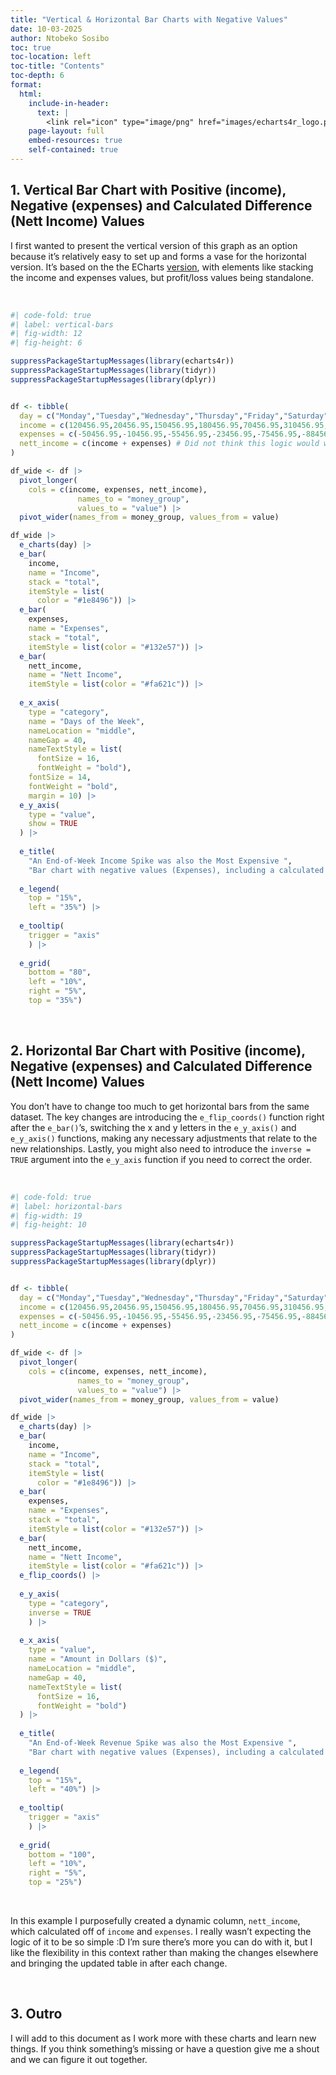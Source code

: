 ```yaml
---
title: "Vertical & Horizontal Bar Charts with Negative Values"
date: 10-03-2025
author: Ntobeko Sosibo
toc: true
toc-location: left
toc-title: "Contents"
toc-depth: 6
format: 
  html:
    include-in-header: 
      text: |
        <link rel="icon" type="image/png" href="images/echarts4r_logo.png">
    page-layout: full
    embed-resources: true
    self-contained: true
---
```

## 1. Vertical Bar Chart with Positive (income), Negative (expenses) and Calculated Difference (Nett Income) Values  

I first wanted to present the vertical version of this graph as an option because it's relatively easy to set up and forms a vase for the horizontal version. It's based on the the ECharts [version](https://echarts.apache.org/examples/en/editor.html?c=bar-negative), with elements like stacking the income and expenses values, but profit/loss values being standalone.  

&nbsp;  


```r
#| code-fold: true
#| label: vertical-bars
#| fig-width: 12
#| fig-height: 6

suppressPackageStartupMessages(library(echarts4r))
suppressPackageStartupMessages(library(tidyr))
suppressPackageStartupMessages(library(dplyr))


df <- tibble(
  day = c("Monday","Tuesday","Wednesday","Thursday","Friday","Saturday","Sunday"),
  income = c(120456.95,20456.95,150456.95,180456.95,70456.95,310456.95,130456.95),
  expenses = c(-50456.95,-10456.95,-55456.95,-23456.95,-75456.95,-88456.95,-66456.95),
  nett_income = c(income + expenses) # Did not think this logic would work! :D
)

df_wide <- df |> 
  pivot_longer(
    cols = c(income, expenses, nett_income),
               names_to = "money_group",
               values_to = "value") |> 
  pivot_wider(names_from = money_group, values_from = value)

df_wide |>
  e_charts(day) |>
  e_bar(
    income, 
    name = "Income",
    stack = "total",
    itemStyle = list(
      color = "#1e8496")) |>
  e_bar(
    expenses, 
    name = "Expenses",
    stack = "total",
    itemStyle = list(color = "#132e57")) |>
  e_bar(
    nett_income, 
    name = "Nett Income",
    itemStyle = list(color = "#fa621c")) |>
  
  e_x_axis(
    type = "category",
    name = "Days of the Week",
    nameLocation = "middle",
    nameGap = 40,
    nameTextStyle = list(
      fontSize = 16,
      fontWeight = "bold"),
    fontSize = 14,
    fontWeight = "bold",
    margin = 10) |>
  e_y_axis(
    type = "value",
    show = TRUE
  ) |>
  
  e_title(
    "An End-of-Week Income Spike was also the Most Expensive ",
    "Bar chart with negative values (Expenses), including a calculated Nett Income bar.") |>
  
  e_legend(
    top = "15%", 
    left = "35%") |>
  
  e_tooltip(
    trigger = "axis" 
    ) |>
  
  e_grid(
    bottom = "80", 
    left = "10%", 
    right = "5%", 
    top = "35%")
```
  
&nbsp;

## 2. Horizontal Bar Chart with Positive (income), Negative (expenses) and Calculated Difference (Nett Income) Values  

You don't have to change too much to get horizontal bars from the same dataset. The key changes are introducing the `e_flip_coords()` function right after the `e_bar()`'s, switching the x and y letters in the `e_y_axis()` and `e_y_axis()` functions, making any necessary adjustments that relate to the new relationships. Lastly, you might also need to introduce the `inverse = TRUE` argument into the `e_y_axis` function if you need to correct the order.  

&nbsp;  

```r
#| code-fold: true
#| label: horizontal-bars
#| fig-width: 19
#| fig-height: 10

suppressPackageStartupMessages(library(echarts4r))
suppressPackageStartupMessages(library(tidyr))
suppressPackageStartupMessages(library(dplyr))


df <- tibble(
  day = c("Monday","Tuesday","Wednesday","Thursday","Friday","Saturday","Sunday"),
  income = c(120456.95,20456.95,150456.95,180456.95,70456.95,310456.95,130456.95),
  expenses = c(-50456.95,-10456.95,-55456.95,-23456.95,-75456.95,-88456.95,-66456.95),
  nett_income = c(income + expenses)
)

df_wide <- df |> 
  pivot_longer(
    cols = c(income, expenses, nett_income),
               names_to = "money_group",
               values_to = "value") |> 
  pivot_wider(names_from = money_group, values_from = value)

df_wide |>
  e_charts(day) |>
  e_bar(
    income, 
    name = "Income",
    stack = "total",
    itemStyle = list(
      color = "#1e8496")) |>
  e_bar(
    expenses, 
    name = "Expenses",
    stack = "total",
    itemStyle = list(color = "#132e57")) |>
  e_bar(
    nett_income, 
    name = "Nett Income",
    itemStyle = list(color = "#fa621c")) |>
  e_flip_coords() |>
   
  e_y_axis(
    type = "category",
    inverse = TRUE
    ) |>
  
  e_x_axis(
    type = "value",
    name = "Amount in Dollars ($)",
    nameLocation = "middle",
    nameGap = 40,
    nameTextStyle = list(
      fontSize = 16,
      fontWeight = "bold")
  ) |>
  
  e_title(
    "An End-of-Week Revenue Spike was also the Most Expensive ",
    "Bar chart with negative values (Expenses), including a calculated Nett Income bar.") |>
  
  e_legend(
    top = "15%", 
    left = "40%") |>
  
  e_tooltip(
    trigger = "axis" 
    ) |>
  
  e_grid(
    bottom = "100", 
    left = "10%", 
    right = "5%", 
    top = "25%")
```
  
&nbsp;  

In this example I purposefully created a dynamic column, `nett_income`, which calculated off of `income` and `expenses`. I really wasn't expecting the logic of it to be so simple :D I'm sure there's more you can do with it, but I like the flexibility in this context rather than making the changes elsewhere and bringing the updated table in after each change.  

&nbsp;  

## 3. Outro  

I will add to this document as I work more with these charts and learn new things. If you think something's missing or have a question give me a shout and we can figure it out together.  

